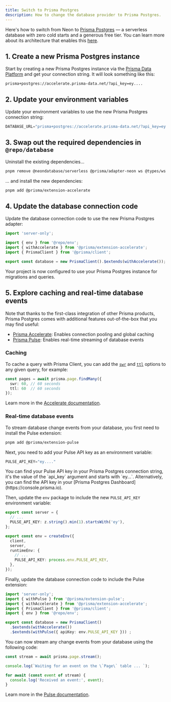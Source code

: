 ```yaml
---
title: Switch to Prisma Postgres
description: How to change the database provider to Prisma Postgres.
---
```


Here's how to switch from Neon to [Prisma Postgres](https://www.prisma.io/postgres) — a serverless database with zero cold starts and a generous free tier. You can learn more about its architecture that enables this [here](https://www.prisma.io/blog/announcing-prisma-postgres-early-access).

## 1. Create a new Prisma Postgres instance

Start by creating a new Prisma Postgres instance via the [Prisma Data Platform](https://console.prisma.io/) and get your connection string. It will look something like this:

```
prisma+postgres://accelerate.prisma-data.net/?api_key=ey....
```

## 2. Update your environment variables

Update your environment variables to use the new Prisma Postgres connection string:

```js apps/database/.env
DATABASE_URL="prisma+postgres://accelerate.prisma-data.net/?api_key=ey...."
```

## 3. Swap out the required dependencies in `@repo/database`

Uninstall the existing dependencies...

```sh Terminal
pnpm remove @neondatabase/serverless @prisma/adapter-neon ws @types/ws
```

... and install the new dependencies:

```sh Terminal
pnpm add @prisma/extension-accelerate
```

## 4. Update the database connection code

Update the database connection code to use the new Prisma Postgres adapter:

```ts packages/database/index.ts {4,7}
import 'server-only';

import { env } from '@repo/env';
import { withAccelerate } from '@prisma/extension-accelerate';
import { PrismaClient } from '@prisma/client';

export const database = new PrismaClient().$extends(withAccelerate());
```

Your project is now configured to use your Prisma Postgres instance for migrations and queries.

## 5. Explore caching and real-time database events

Note that thanks to the first-class integration of other Prisma products, Prisma Postgres comes with additional features out-of-the-box that you may find useful:

- [Prisma Accelerate](https://www.prisma.io/accelerate): Enables connection pooling and global caching
- [Prisma Pulse](https://www.prisma.io/pulse): Enables real-time streaming of database events

### Caching

To cache a query with Prisma Client, you can add the [`swr`](https://www.prisma.io/docs/accelerate/caching#stale-while-revalidate-swr) and [`ttl`](https://www.prisma.io/docs/accelerate/caching#time-to-live-ttl) options to any given query, for example:

```ts page.tsx
const pages = await prisma.page.findMany({
  swr: 60, // 60 seconds
  ttl: 60  // 60 seconds
});
```

Learn more in the [Accelerate documentation](https://www.prisma.io/docs/accelerate).

### Real-time database events

To stream database change events from your database, you first need to install the Pulse extension:

```sh Terminal
pnpm add @prisma/extension-pulse
```

Next, you need to add your Pulse API key as an environment variable:

```ts apps/database/.env
PULSE_API_KEY="ey...."
```

<Info>
  You can find your Pulse API key in your Prisma Postgres connection string, it's the value of the `api_key` argument and starts with `ey...`. Alternatively, you can find the API key in your [Prisma Postgres Dashboard](https://console.prisma.io).
</Info>

Then, update the `env` package to include the new `PULSE_API_KEY` environment variable:

```ts packages/env/index.ts {3,11}
export const server = {
  // ...
  PULSE_API_KEY: z.string().min(1).startsWith('ey'),
};

export const env = createEnv({
  client,
  server,
  runtimeEnv: {
    // ...
    PULSE_API_KEY: process.env.PULSE_API_KEY,
  },
});
```

Finally, update the database connection code to include the Pulse extension:

```ts packages/database/index.ts {2, 7-9}
import 'server-only';
import { withPulse } from '@prisma/extension-pulse';
import { withAccelerate } from '@prisma/extension-accelerate';
import { PrismaClient } from '@prisma/client';
import { env } from '@repo/env';

export const database = new PrismaClient()
  .$extends(withAccelerate())
  .$extends(withPulse({ apiKey: env.PULSE_API_KEY })) ;
```

You can now stream any change events from your database using the following code:

```ts page.tsx
const stream = await prisma.page.stream();

console.log(`Waiting for an event on the \`Page\` table ... `);

for await (const event of stream) {
  console.log('Received an event:', event);
}
```

Learn more in the [Pulse documentation](https://www.prisma.io/docs/pulse).
